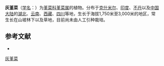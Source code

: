 {{Speciesbox
| name = 灰堇菜
| status = 
| status_system = 
| image =
| genus = Viola
| species =  canescens
| authority = Wall.
}}

'''灰堇菜'''（[[学名|学名]]：{{lang|la|''Viola canescens''}}）为[[堇菜科|堇菜科]][[堇菜属|堇菜属]]的植物。分布于[[克什米尔|克什米尔]]、[[印度|印度]]、[[不丹|不丹]]以及[[中国大陆|中国大陆]]的[[湖北|湖北]]、[[云南|云南]]、[[西藏|西藏]]、[[四川|四川]]等地，生长于海拔1,750米至3,000米的地区，常生长在山坡林下以及草地，目前尚未由人工引种栽培。

== 参考文献 ==
<div class="references-small">
* {{cite web| url =http://www.bioinfo.cn/db05/KmzwSpecies.php?action=view&id=23778| title =灰堇菜| work =《中国高等植物数据库全库》| publisher =中国科学院微生物研究所| author =昆明植物研究所| accessdate =2009-02-25| deadurl =yes| archiveurl =https://web.archive.org/web/20160305054052/http://www.bioinfo.cn/db05/KmzwSpecies.php?action=view&id=23778| archivedate =2016-03-05}}
</div>
{{Taxonbar|from=Q15232331}}

[[Category:堇菜属|灰堇菜]]


{{植物小作品}}